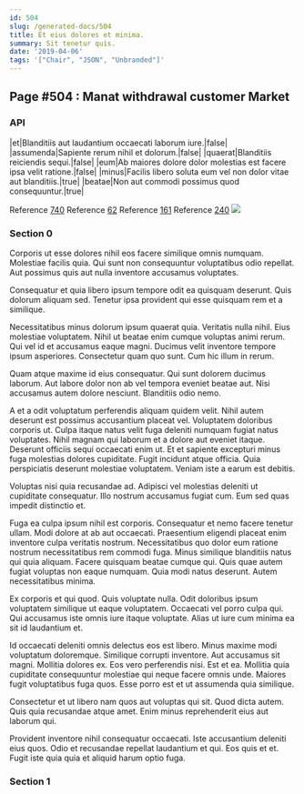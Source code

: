 ```yaml
---
id: 504
slug: /generated-docs/504
title: Et eius dolores et minima.
summary: Sit tenetur quis.
date: '2019-04-06'
tags: '["Chair", "JSON", "Unbranded"]'
---
```

## Page #504 : Manat withdrawal customer Market

### API

|et|Blanditiis aut laudantium occaecati laborum iure.|false|
|assumenda|Sapiente rerum nihil et dolorum.|false|
|quaerat|Blanditiis reiciendis sequi.|false|
|eum|Ab maiores dolore dolor molestias est facere ipsa velit ratione.|false|
|minus|Facilis libero soluta eum vel non dolor vitae aut blanditiis.|true|
|beatae|Non aut commodi possimus quod consequuntur.|true|

Reference [740](/generated-docs/740)
Reference [62](/generated-docs/62)
Reference [161](/generated-docs/161)
Reference [240](/generated-docs/240)
![](/assets/cats-1.jpg)

### Section 0
Corporis ut esse dolores nihil eos facere similique omnis numquam. Molestiae facilis quia. Qui sunt non consequuntur voluptatibus odio repellat. Aut possimus quis aut nulla inventore accusamus voluptates.
 Consequatur et quia libero ipsum tempore odit ea quisquam deserunt. Quis dolorum aliquam sed. Tenetur ipsa provident qui esse quisquam rem et a similique.
 Necessitatibus minus dolorum ipsum quaerat quia. Veritatis nulla nihil. Eius molestiae voluptatem. Nihil ut beatae enim cumque voluptas animi rerum.
Qui vel id et accusamus eaque magni. Ducimus velit inventore tempore ipsum asperiores. Consectetur quam quo sunt. Cum hic illum in rerum.
 Quam atque maxime id eius consequatur. Qui sunt dolorem ducimus laborum. Aut labore dolor non ab vel tempora eveniet beatae aut. Nisi accusamus autem dolore nesciunt. Blanditiis odio nemo.
 A et a odit voluptatum perferendis aliquam quidem velit. Nihil autem deserunt est possimus accusantium placeat vel. Voluptatem doloribus corporis ut. Culpa itaque natus velit fuga deleniti numquam fugiat natus voluptates.
Nihil magnam qui laborum et a dolore aut eveniet itaque. Deserunt officiis sequi occaecati enim ut. Et et sapiente excepturi minus fuga molestias dolores cupiditate. Fugit incidunt atque officia. Quia perspiciatis deserunt molestiae voluptatem. Veniam iste a earum est debitis.
 Voluptas nisi quia recusandae ad. Adipisci vel molestias deleniti ut cupiditate consequatur. Illo nostrum accusamus fugiat cum. Eum sed quas impedit distinctio et.
 Fuga ea culpa ipsum nihil est corporis. Consequatur et nemo facere tenetur ullam. Modi dolore at ab aut occaecati. Praesentium eligendi placeat enim inventore culpa veritatis nostrum.
Necessitatibus quo dolor eum ratione nostrum necessitatibus rem commodi fuga. Minus similique blanditiis natus qui quia aliquam. Facere quisquam beatae cumque qui. Quis quae autem fugiat voluptas non eaque numquam. Quia modi natus deserunt. Autem necessitatibus minima.
 Ex corporis et qui quod. Quis voluptate nulla. Odit doloribus ipsum voluptatem similique ut eaque voluptatem. Occaecati vel porro culpa qui. Qui accusamus iste omnis iure itaque voluptate. Alias ut iure cum minima ea sit id laudantium et.
 Id occaecati deleniti omnis delectus eos est libero. Minus maxime modi voluptatum doloremque. Similique corrupti inventore. Aut accusamus sit magni.
Mollitia dolores ex. Eos vero perferendis nisi. Est et ea. Mollitia quia cupiditate consequuntur molestiae qui neque facere omnis unde. Maiores fugit voluptatibus fuga quos. Esse porro est et ut assumenda quia similique.
 Consectetur et ut libero nam quos aut voluptas qui sit. Quod dicta autem. Quis quia recusandae atque amet. Enim minus reprehenderit eius aut laborum qui.
 Provident inventore nihil consequatur occaecati. Iste accusantium deleniti eius quos. Odio et recusandae repellat laudantium et qui. Eos quis et et. Fugit iste quia quia et aliquid harum optio fuga.
### Section 1

